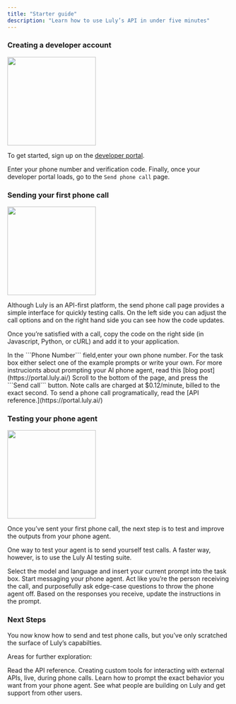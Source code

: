 ```yaml
---
title: "Starter guide"
description: "Learn how to use Luly’s API in under five minutes"
---
```


### Creating a developer account

<img height="200" src="/images/placeholder.png" />

To get started, sign up on the [developer portal](https://portal.luly.ai/).

Enter your phone number and verification code. Finally, once your developer portal loads, go to the `Send phone call` page.

### Sending your first phone call

<img height="200" src="/images/placeholder.png" />

Although Luly is an API-first platform, the send phone call page provides a simple interface for quickly testing calls. On the left side you can adjust the call options and on the right hand side you can see how the code updates.

Once you’re satisfied with a call, copy the code on the right side (in Javascript, Python, or cURL) and add it to your application.

<Steps>
  <Step title="Enter your phone number">
    In the ```Phone Number``` field,enter your own phone number.
  </Step>
  <Step title="Write your prompt">
    For the task box either select one of the example prompts or write your own.
    For more instrucionts about prompting your AI phone agent, read this [blog
    post](https://portal.luly.ai/)
  </Step>
  <Step title="Send the call">
    Scroll to the bottom of the page, and press the ```Send call``` button. Note
    calls are charged at $0.12/minute, billed to the exact second.
  </Step>
</Steps>
To send a phone call programatically, read the [API reference.](https://portal.luly.ai/)

### Testing your phone agent

<img height="200" src="/images/placeholder.png" />

Once you’ve sent your first phone call, the next step is to test and improve the outputs from your phone agent.

One way to test your agent is to send yourself test calls. A faster way, however, is to use the Luly AI testing suite.

<Steps>
  <Step title="Set up the test suite">
    Select the model and language and insert your current prompt into the task
    box.
  </Step>
  <Step title="Write a message">
    Start messaging your phone agent. Act like you’re the person receiving the
    call, and purposefully ask edge-case questions to throw the phone agent off.
  </Step>
  <Step title="Update the prompt">
    Based on the responses you receive, update the instructions in the prompt.
  </Step>
</Steps>

### Next Steps

You now know how to send and test phone calls, but you’ve only scratched the surface of Luly’s capabilties.

Areas for further exploration:

<CardGroup cols={2}>
  <Card
    title="API Reference"
    icon="palette"
    href="https://mintlify.com/docs/settings/global"
  >
    Read the API reference.
  </Card>
  <Card
    title="Custom tools"
    icon="code"
    href="https://mintlify.com/docs/api-playground/openapi"
  >
    Creating custom tools for interacting with external APIs, live, during phone
    calls.
  </Card>
  <Card
    title="Prompting guide"
    icon="screwdriver-wrench"
    href="https://mintlify.com/docs/components/accordion"
  >
    Learn how to prompt the exact behavior you want from your phone agent.
  </Card>
  <Card
    title="Join the community"
    icon="stars"
    href="https://mintlify.com/customers"
  >
    See what people are building on Luly and get support from other users.
  </Card>
</CardGroup>
